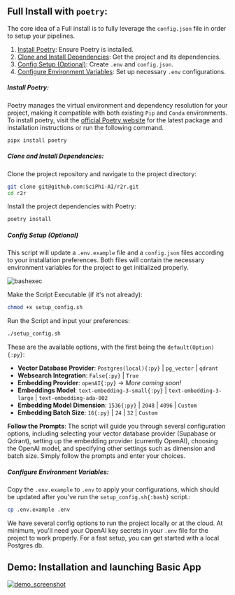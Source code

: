 ## Full Install with `poetry`:

The core idea of a Full install is to fully leverage the `config.json` file in order to setup your pipelines.

1. [Install Poetry](#install-poetry): Ensure Poetry is installed.
2. [Clone and Install Dependencies](#clone-and-install-dependencies): Get the project and its dependencies.
3. [Config Setup (Optional)](#config-setup-optional): Create `.env` and `config.json`.
4. [Configure Environment Variables](#configure-environment-variables): Set up necessary `.env` configurations.

##### Install Poetry:

Poetry manages the virtual environment and dependency resolution for your project, making it compatible with both existing `Pip` and `Conda` environments.
To install poetry, visit the [official Poetry website](https://python-poetry.org/docs/#installation) for the latest package and installation instructions or run the following command.

```bash
pipx install poetry
```

##### Clone and Install Dependencies:

Clone the project repository and navigate to the project directory:

```bash
git clone git@github.com:SciPhi-AI/r2r.git
cd r2r
```

Install the project dependencies with Poetry:

```bash
poetry install
```

##### Config Setup (Optional)

This script will update a `.env.example` file and a `config.json` files according to your installation preferences. Both files will contain the necessary environment variables for the project to get initialized properly.

![bashexec](./bash_executable.png)

Make the Script Executable (if it's not already):

```bash
chmod +x setup_config.sh
```

Run the Script and input your preferences:

```bash
./setup_config.sh
```

These are the available options, with the first being the `default(Option){:py}`:

- **Vector Database Provider**: `Postgres(local){:py}` | `pg_vector` | `qdrant`
- **Websearch Integration**: `False{:py}` | `True`
- **Embedding Provider**: `openAI{:py}` -> _More coming soon!_
- **Embeddings Model**: `text-embedding-3-small{:py}` | `text-embedding-3-large` | `text-embedding-ada-002`
- **Embedding Model Dimension**: `1536{:py}` | `2048` | `4096` | `Custom`
- **Embedding Batch Size**: `16{:py}` | `24` | `32` | `Custom`

**Follow the Prompts**: The script will guide you through several configuration options, including selecting your vector database provider (Supabase or Qdrant), setting up the embedding provider (currently OpenAI), choosing the OpenAI model, and specifying other settings such as dimension and batch size. Simply follow the prompts and enter your choices.

##### Configure Environment Variables:

Copy the `.env.example` to `.env` to apply your configurations, which should be updated after you've run the `setup_config.sh{:bash}` script.:

```bash
cp .env.example .env
```

We have several config options to run the project locally or at the cloud. At minimum, you'll need your OpenAI key secrets in your `.env` file for the project to work properly. For a fast setup, you can get started with a local Postgres db.

## Demo: Installation and launching Basic App

[![demo_screenshot](./demo_screenshot.png)](https://github.com/SciPhi-AI/r2r/assets/68796651/c648ab67-973a-416a-985e-2eafb0a41ef0)
